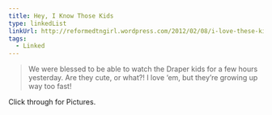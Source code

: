 ```yaml
---
title: Hey, I Know Those Kids
type: linkedList
linkUrl: http://reformedtngirl.wordpress.com/2012/02/08/i-love-these-kids/
tags:
  - Linked
---
```


> We were blessed to be able to watch the Draper kids for a few hours yesterday. Are they cute, or what?! I love ‘em, but they’re growing up way too fast!

Click through for Pictures.
